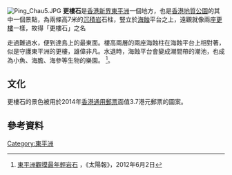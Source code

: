 [[File:Ping_Chau5.JPG|thumb]]
'''更樓石'''是[[香港|香港]][[新界|新界]][[東平洲|東平洲]]一個地方，也是[[香港地質公園|香港地質公園]]的其中一個景點，為兩條高7米的[[沉積岩|沉積岩]]石柱，豎立於[[海蝕|海蝕]]平台之上，遠觀就像兩座[[更樓|更樓]]一樣，故得「更樓石」之名

走過難過水，便到達島上的最東面。樓高兩層的兩座海蝕柱在海蝕平台上相對著，似是守護東平洲的更樓，雄偉非凡。水退時，海蝕平台會變成潮間帶的潮池，也成為小魚、海膽、海參等生物的樂園。
<ref>[http://the-sun.on.cc/cnt/lifestyle/20120602/00480_001.html 東平洲觀摸最年輕岩石] {{Wayback|url=http://the-sun.on.cc/cnt/lifestyle/20120602/00480_001.html |date=20160501155420 }}，《太陽報》，2012年6月2日</ref>。

==文化==
更樓石的景色被用於2014年[[香港通用郵票|香港通用郵票]]面值3.7港元郵票的圖案。

==參考資料==
{{reflist}}

[[Category:東平洲|Category:東平洲]]
{{HK-geo-stub}}